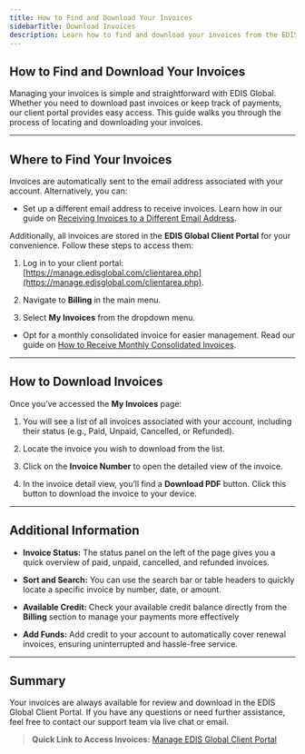 ```yaml
---
title: How to Find and Download Your Invoices
sidebarTitle: Download Invoices
description: Learn how to find and download your invoices from the EDIS Global client portal. Step-by-step instructions for easy access and management of your billing history.
---
```


## How to Find and Download Your Invoices

Managing your invoices is simple and straightforward with EDIS Global. Whether you need to download past invoices or keep track of payments, our client portal provides easy access. This guide walks you through the process of locating and downloading your invoices.

***

## Where to Find Your Invoices

Invoices are automatically sent to the email address associated with your account. Alternatively, you can:

* Set up a different email address to receive invoices. Learn how in our guide on [Receiving Invoices to a Different Email Address](https://docs.edisglobal.com/faq/billing-lifecycle/add-contact-receive-invoices-different-email#receive-invoices-to-a-different-email-address).

Additionally, all invoices are stored in the **EDIS Global Client Portal** for your convenience. Follow these steps to access them:

1. Log in to your client portal: [https://manage.edisglobal.com/clientarea.php](https://manage.edisglobal.com/clientarea.php).

2. Navigate to **Billing** in the main menu.

3. Select **My Invoices** from the dropdown menu.

* Opt for a monthly consolidated invoice for easier management. Read our guide on [How to Receive Monthly Consolidated Invoices](https://docs.edisglobal.com/faq/billing-lifecycle/how-to-receive-monthly-consolidated-invoice#opting-for-a-monthly-consolidated-invoice).

***

## How to Download Invoices

Once you’ve accessed the **My Invoices** page:

1. You will see a list of all invoices associated with your account, including their status (e.g., Paid, Unpaid, Cancelled, or Refunded).

2. Locate the invoice you wish to download from the list.

3. Click on the **Invoice Number** to open the detailed view of the invoice.

4. In the invoice detail view, you’ll find a **Download PDF** button. Click this button to download the invoice to your device.

***

## Additional Information

* **Invoice Status:** The status panel on the left of the page gives you a quick overview of paid, unpaid, cancelled, and refunded invoices.

* **Sort and Search:** You can use the search bar or table headers to quickly locate a specific invoice by number, date, or amount.

* **Available Credit:** Check your available credit balance directly from the **Billing** section to manage your payments more effectively

* **Add Funds:** Add credit to your account to automatically cover renewal invoices, ensuring uninterrupted and hassle-free service.

***

## Summary

Your invoices are always available for review and download in the EDIS Global Client Portal. If you have any questions or need further assistance, feel free to contact our support team via live chat or email.

> **Quick Link to Access Invoices:** [Manage EDIS Global Client Portal](https://manage.edisglobal.com/clientarea.php?action=invoices)